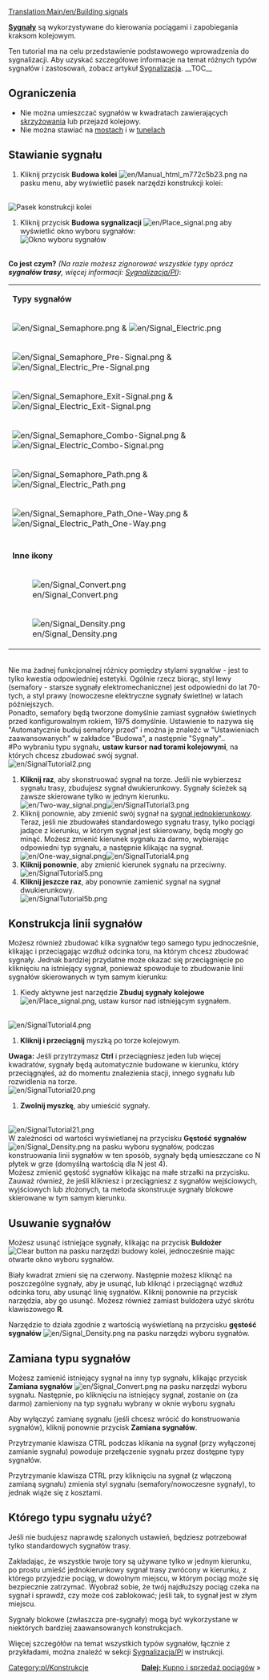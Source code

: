 [[Translation:Main/en/Building signals]]{{pl/Tutorial}}

'''[[Main/pl/Sygnalizacja|Sygnały]]''' są wykorzystywane do kierowania pociągami i zapobiegania kraksom kolejowym.

Ten tutorial ma na celu przedstawienie podstawowego wprowadzenia do sygnalizacji. Aby uzyskać szczegółowe informacje na temat różnych typów sygnałów i zastosowań, zobacz  artykuł [[Main/pl/Sygnalizacja|Sygnalizacja]].
__TOC__
== Ograniczenia ==
*Nie można umieszczać sygnałów w kwadratach zawierających [[Main/pl/Skrzyżowania|skrzyżowania]] lub przejazd kolejowy.
*Nie można stawiać na [[Main/pl/Mosty|mostach]] i w  [[Main/pl/Tunele|tunelach]]

== Stawianie sygnału ==
#Kliknij przycisk '''Budowa kolei''' [[File:en/Manual html m772c5b23.png]] na pasku menu, aby wyświetlić pasek narzędzi konstrukcji kolei:
<br/>[[File:en/Railroad Construction.png|none|frame|Pasek konstrukcji kolei]]
#Kliknij przycisk '''Budowa sygnalizacji''' [[File:en/Place signal.png]] aby wyświetlić okno wyboru sygnałów:<br/>[[File:en/Signal Selection.png|none|frame|Okno wyboru sygnałów]]
<br/>'''Co jest czym?''' ''(Na razie możesz zignorować wszystkie typy oprócz '''sygnałów trasy''', więcej informacji: [[Main/pl/Sygnalizacja|Sygnalizacja/Pl]])'':
{|
|-
|colspan=2|'''Typy sygnałów'''
|-
|[[File:en/Signal Semaphore.png]] &amp; [[File:en/Signal Electric.png]]||[[Main/en/Sygnalizacja/Pl#Sygnały bolokowe|Sygnał blokowy]]
|-
|[[File:en/Signal Semaphore Pre-Signal.png]] &amp; [[File:en/Signal Electric Pre-Signal.png]]||[[Main/en/Sygnalizacja/Pl#Sygnalizator wejściowy|Pre-sygnał wejścia]]
|-
|[[File:en/Signal Semaphore Exit-Signal.png]] &amp; [[File:en/Signal Electric Exit-Signal.png]]||[[Main/en/Sygnalizacja/Pl#Sygnalizator wyjściowy|Pre-sygnał wyjścia]]
|-
|[[File:en/Signal Semaphore Combo-Signal.png]] &amp; [[File:en/Signal Electric Combo-Signal.png]]||[[Main/en/Sygnalizacja/Pl#Sygnalizator złożony|Pre-sygnał złożony]]
|-
|[[File:en/Signal Semaphore Path.png]] &amp; [[File:en/Signal Electric Path.png]]||[[Main/en/Sygnalizacja/Pl#Sygnały trasy|Sygnał trasy]] (jest ignorowany przez pociąg jadący w drugim kierunku)
|-
|[[File:en/Signal Semaphore Path One-Way.png]] &amp; [[File:en/Signal Electric Path One-Way.png]]||[[Main/en/Sygnalizacja/Pl#Sygnały trasy|Jednokierunkowy sygnał trasy]] (nie może być mijany w drugim kierunku)
|-
|-
|colspan=2|'''Inne ikony'''
|-
|[[File:en/Signal Convert.png]]||'''Zamiana sygnałów''' - patrz niżej
|-
|[[File:en/Signal Density.png]]||'''Gęstość sygnałów''' - patrz niżej
|}<br/>Nie ma żadnej funkcjonalnej różnicy pomiędzy stylami sygnałów - jest to tylko kwestia odpowiedniej estetyki. Ogólnie rzecz biorąc, styl lewy (semafory - starsze sygnały elektromechaniczne) jest odpowiedni do lat 70-tych, a styl prawy (nowoczesne elektryczne sygnały świetlne) w latach późniejszych.
<br/>Ponadto, semafory będą tworzone domyślnie zamiast sygnałów świetlnych przed konfigurowalnym rokiem, 1975 domyślnie. Ustawienie to nazywa się "Automatycznie buduj semafory przed" i można je znaleźć w "Ustawieniach zaawansowanych" w zakładce "Budowa", a następnie "Sygnały"..<br/>
#Po wybraniu typu sygnału, '''ustaw kursor nad torami kolejowymi''', na których chcesz zbudować swój sygnał.
<br/>[[File:en/SignalTutorial2.png|none|frame]]
#'''Kliknij raz''', aby skonstruować sygnał na torze. Jeśli nie wybierzesz sygnału trasy, zbudujesz sygnał dwukierunkowy. Sygnały ścieżek są zawsze skierowane tylko w jednym kierunku.<br/>[[File:en/Two-way signal.png|frame|left]][[File:en/SignalTutorial3.png|none|frame]]
#Kliknij ponownie, aby zmienić swój sygnał na [[Main/en/Sygnalizacja/Pl#Sygnalizator jednokierunkowy|sygnał jednokierunkowy]]. Teraz, jeśli nie zbudowałeś standardowego sygnału trasy, tylko pociągi jadące z kierunku, w którym sygnał jest skierowany, będą mogły go minąć. Możesz zmienić kierunek sygnału za darmo, wybierając odpowiedni typ sygnału, a następnie klikając na sygnał.<br/>[[File:en/One-way signal.png|frame|left]][[File:en/SignalTutorial4.png|none|frame]]
#'''Kliknij ponownie''', aby zmienić kierunek sygnału na przeciwny.<br/>[[File:en/SignalTutorial5.png|none|frame]]
#'''Kliknij jeszcze raz''', aby ponownie zamienić sygnał na sygnał dwukierunkowy.<br/>[[File:en/SignalTutorial5b.png|none|frame]]

== Konstrukcja linii sygnałów ==
Możesz również zbudować kilka sygnałów tego samego typu jednocześnie, klikając i przeciągając wzdłuż odcinka toru, na którym chcesz zbudować sygnały. Jednak bardziej przydatne może okazać się przeciągnięcie po kliknięciu na istniejący sygnał, ponieważ spowoduje to zbudowanie linii sygnałów skierowanych w tym samym kierunku:
#Kiedy aktywne jest narzędzie '''Zbuduj sygnały kolejowe''' [[File:en/Place signal.png]], ustaw kursor nad istniejącym sygnałem.
<br/>[[File:en/SignalTutorial4.png|none|frame]]
#'''Kliknij i przeciągnij''' myszką po torze kolejowym.<br/>
'''Uwaga:''' Jeśli przytrzymasz '''Ctrl''' i przeciągniesz jeden lub więcej kwadratów, sygnały będą automatycznie budowane w kierunku, który przeciągnąłeś, aż do momentu znalezienia stacji, innego sygnału lub rozwidlenia na torze.<br/>[[File:en/SignalTutorial20.png|none|frame]]
#'''Zwolnij myszkę''', aby umieścić sygnały.
<br/>[[File:en/SignalTutorial21.png|none|frame]]
<br/>W zależności od wartości wyświetlanej na przycisku '''Gęstość sygnałów''' [[File:en/Signal Density.png]] na pasku wyboru sygnałów, podczas konstruowania linii sygnałów w ten sposób, sygnały będą umieszczane co N płytek w grze (domyślną wartością dla N jest 4).
<br/>Możesz zmienić gęstość sygnałów klikając na małe strzałki na przycisku. Zauważ również, że jeśli klikniesz i przeciągniesz z sygnałów wejściowych, wyjściowych lub złożonych, ta metoda skonstruuje sygnały blokowe skierowane w tym samym kierunku. 

== Usuwanie sygnałów ==
Możesz usunąć istniejące sygnały, klikając na przycisk '''Buldożer''' [[File:en/Toggle clear active.png|Clear button]] na pasku narzędzi budowy kolei, jednocześnie mając otwarte okno wyboru sygnałów.

Biały kwadrat zmieni się na czerwony. Następnie możesz kliknąć na poszczególne sygnały, aby je usunąć, lub kliknąć i przeciągnąć wzdłuż odcinka toru, aby usunąć linię sygnałów. Kliknij ponownie na przycisk narzędzia, aby go usunąć. Możesz również zamiast buldożera użyć skrótu klawiszowego '''R'''.

Narzędzie to działa zgodnie z wartością wyświetlaną na przycisku '''gęstość sygnałów''' [[File:en/Signal Density.png]] na pasku narzędzi wyboru sygnałów.

== Zamiana typu sygnałów ==
Możesz zamienić istniejący sygnał na inny typ sygnału, klikając przycisk '''Zamiana sygnałów''' [[File:en/Signal Convert.png]] na pasku narzędzi wyboru sygnału. Następnie, po kliknięciu na istniejący sygnał, zostanie on (za darmo) zamieniony na typ sygnału wybrany w oknie wyboru sygnału

Aby wyłączyć zamianę sygnału (jeśli chcesz wrócić do konstruowania sygnałów), kliknij ponownie przycisk '''Zamiana sygnałów'''.

Przytrzymanie klawisza CTRL podczas klikania na sygnał (przy wyłączonej zamianie sygnału) powoduje przełączenie sygnału przez dostępne typy sygnałów.

Przytrzymanie klawisza CTRL przy kliknięciu na sygnał (z włączoną zamianą sygnału) zmienia styl sygnału (semafory/nowoczesne sygnały), to jednak wiąże się z kosztami.

== Którego typu sygnału użyć? ==
Jeśli nie budujesz naprawdę szalonych ustawień, będziesz potrzebował tylko standardowych sygnałów trasy.

Zakładając, że wszystkie twoje tory są używane tylko w jednym kierunku, po prostu umieść jednokierunkowy sygnał trasy zwrócony w kierunku, z którego przyjedzie pociąg, w dowolnym miejscu, w którym pociąg może się bezpiecznie zatrzymać. Wyobraź sobie, że twój najdłuższy pociąg czeka na sygnał i sprawdź, czy może coś zablokować; jeśli tak, to sygnał jest w złym miejscu.

Sygnały blokowe (zwłaszcza pre-sygnały) mogą być wykorzystane w niektórych bardziej zaawansowanych konstrukcjach.

Więcej szczegółów na temat wszystkich typów sygnałów, łącznie z przykładami, można znaleźć w sekcji [[Main/pl/Sygnalizacja|Sygnalizacja/Pl]] w instrukcji.

<span style="float: right">[[Main/pl/Kupno pociągów|'''Dalej:''' Kupno i sprzedaż pociągów]] &raquo;</span>

[[Category:pl/Konstrukcje]]